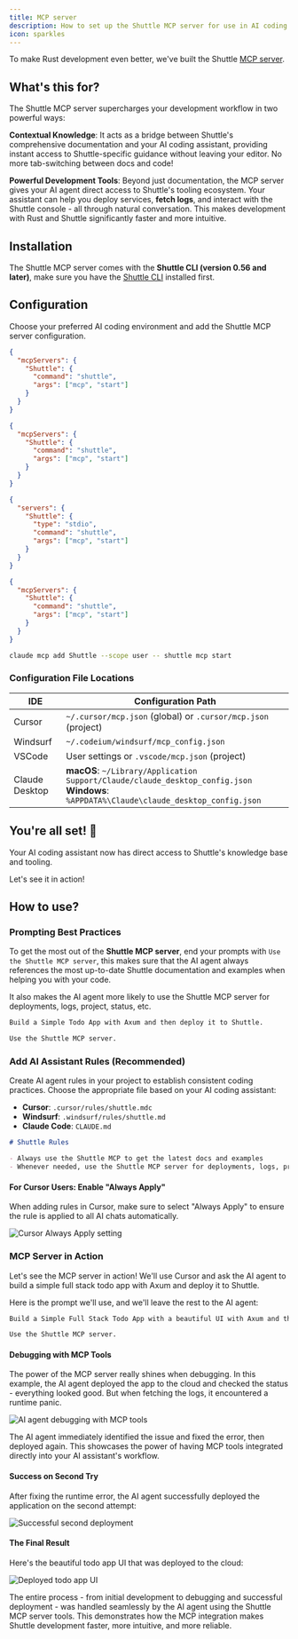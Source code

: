 ```yaml
---
title: MCP server
description: How to set up the Shuttle MCP server for use in AI coding assistants
icon: sparkles
---
```


To make Rust development even better, we've built the Shuttle [MCP server](https://modelcontextprotocol.io/).

## What's this for?

The Shuttle MCP server supercharges your development workflow in two powerful ways:

**Contextual Knowledge**: It acts as a bridge between Shuttle's comprehensive documentation and your AI coding assistant, providing instant access to Shuttle-specific guidance without leaving your editor. No more tab-switching between docs and code!

**Powerful Development Tools**: Beyond just documentation, the MCP server gives your AI agent direct access to Shuttle's tooling ecosystem. Your assistant can help you deploy services, **fetch logs**, and interact with the Shuttle console - all through natural conversation. This makes development with Rust and Shuttle significantly faster and more intuitive.

## Installation

The Shuttle MCP server comes with the **Shuttle CLI (version 0.56 and later)**, make sure you have the [Shuttle CLI](https://docs.shuttle.dev/getting-started/installation) installed first.

## Configuration

Choose your preferred AI coding environment and add the Shuttle MCP server configuration.

<CodeGroup>

```json Cursor
{
  "mcpServers": {
    "Shuttle": {
      "command": "shuttle",
      "args": ["mcp", "start"]
    }
  }
}
```

```json Windsurf
{
  "mcpServers": {
    "Shuttle": {
      "command": "shuttle",
      "args": ["mcp", "start"]
    }
  }
}
```

```json VSCode
{
  "servers": {
    "Shuttle": {
      "type": "stdio",
      "command": "shuttle",
      "args": ["mcp", "start"]
    }
  }
}
```

```json Claude Desktop
{
  "mcpServers": {
    "Shuttle": {
      "command": "shuttle",
      "args": ["mcp", "start"]
    }
  }
}
```

```bash Claude Code
claude mcp add Shuttle --scope user -- shuttle mcp start
```

</CodeGroup>

### Configuration File Locations

| IDE            | Configuration Path                                                                                                                          |
| -------------- | ------------------------------------------------------------------------------------------------------------------------------------------- |
| Cursor         | `~/.cursor/mcp.json` (global) or `.cursor/mcp.json` (project)                                                                               |
| Windsurf       | `~/.codeium/windsurf/mcp_config.json`                                                                                                       |
| VSCode         | User settings or `.vscode/mcp.json` (project)                                                                                               |
| Claude Desktop | **macOS**: `~/Library/Application Support/Claude/claude_desktop_config.json`<br/>**Windows**: `%APPDATA%\Claude\claude_desktop_config.json` |

## You're all set! 🚀

Your AI coding assistant now has direct access to Shuttle's knowledge base and tooling.

Let's see it in action!

## How to use?

### Prompting Best Practices

To get the most out of the **Shuttle MCP server**, end your prompts with `Use the Shuttle MCP server`, this makes sure that the AI agent always references the most up-to-date Shuttle documentation and examples when helping you with your code.

It also makes the AI agent more likely to use the Shuttle MCP server for deployments, logs, project, status, etc.

```txt
Build a Simple Todo App with Axum and then deploy it to Shuttle.

Use the Shuttle MCP server.
```

### Add AI Assistant Rules (Recommended)

Create AI agent rules in your project to establish consistent coding practices. Choose the appropriate file based on your AI coding assistant:

- **Cursor**: `.cursor/rules/shuttle.mdc`
- **Windsurf**: `.windsurf/rules/shuttle.md`
- **Claude Code**: `CLAUDE.md`

```markdown
# Shuttle Rules

- Always use the Shuttle MCP to get the latest docs and examples
- Whenever needed, use the Shuttle MCP server for deployments, logs, project, status, etc.
```

#### For Cursor Users: Enable "Always Apply"

When adding rules in Cursor, make sure to select "Always Apply" to ensure the rule is applied to all AI chats automatically.

<img src="/images/mcp/always-apply.png" alt="Cursor Always Apply setting" />

### MCP Server in Action

Let's see the MCP server in action! We'll use Cursor and ask the AI agent to build a simple full stack todo app with Axum and deploy it to Shuttle.

Here is the prompt we'll use, and we'll leave the rest to the AI agent:

```txt Prompt
Build a Simple Full Stack Todo App with a beautiful UI with Axum and then deploy it to Shuttle.

Use the Shuttle MCP server.
```

#### Debugging with MCP Tools

The power of the MCP server really shines when debugging. In this example, the AI agent deployed the app to the cloud and checked the status - everything looked good. But when fetching the logs, it encountered a runtime panic.

<img
  src="/images/mcp/ai-debugging.png"
  alt="AI agent debugging with MCP tools"
/>

The AI agent immediately identified the issue and fixed the error, then deployed again. This showcases the power of having MCP tools integrated directly into your AI assistant's workflow.

#### Success on Second Try

After fixing the runtime error, the AI agent successfully deployed the application on the second attempt:

<img
  src="/images/mcp/ai-agent-second-try-success.png"
  alt="Successful second deployment"
/>

#### The Final Result

Here's the beautiful todo app UI that was deployed to the cloud:

<img src="/images/mcp/todo-app-ui.png" alt="Deployed todo app UI" />

The entire process - from initial development to debugging and successful deployment - was handled seamlessly by the AI agent using the Shuttle MCP server tools. This demonstrates how the MCP integration makes Shuttle development faster, more intuitive, and more reliable.

